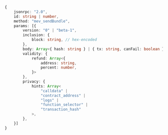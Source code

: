 ```typescript
{
    jsonrpc: "2.0",
    id: string | number,
    method: "mev_sendBundle",
    params: [{
        version: "0" | "beta-1",
        inclusion: {
            block: string, // hex-encoded
        },
        body: Array<{ hash: string } | { tx: string, canFail: boolean }>,
        validity: {
            refund: Array<{
                address: string,
                percent: number,
            }>
        },
        privacy: {
            hints: Array<
                "calldata" |
                "contract_address" |
                "logs" |
                "function_selector" |
                "transaction_hash"
            >,
        },
    }]
}
```
